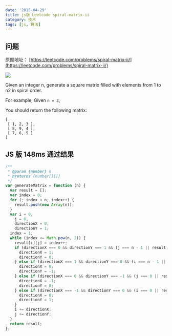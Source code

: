 ```yaml
---
date: '2015-04-29'
title: js版 Leetcode spiral-matrix-ii
category: 技术
tags: [js, 算法]
---
```


## 问题

原题地址： [https://leetcode.com/problems/spiral-matrix-ii/](https://leetcode.com/problems/spiral-matrix-ii/)

![](http://www.2cto.com/uploadfile/Collfiles/20140104/20140104090008127.jpg)

Given an integer n, generate a square matrix filled with elements from 1 to n2 in spiral order.

For example,
Given `n = 3`,

You should return the following matrix:

```
[
 [ 1, 2, 3 ],
 [ 8, 9, 4 ],
 [ 7, 6, 5 ]
]
```

## JS 版 148ms 通过结果

```js
/**
 * @param {number} n
 * @returns {number[][]}
 */
var generateMatrix = function (n) {
  var result = [];
  var index = 0;
  for (; index < n; index++) {
    result.push(new Array(n));
  }
  var i = 0,
    j = 0,
    directionX = 0,
    directionY = 1;
  index = 1;
  while (index <= Math.pow(n, 2)) {
    result[i][j] = index++;
    if (directionX === 0 && directionY === 1 && (j === n - 1 || result[i][j + 1] !== undefined)) {
      directionX = 1;
      directionY = 0;
    } else if (directionX === 1 && directionY === 0 && (i === n - 1 || result[i + 1][j] !== undefined)) {
      directionX = 0;
      directionY = -1;
    } else if (directionX === 0 && directionY === -1 && (j === 0 || result[i][j - 1] !== undefined)) {
      directionX = -1;
      directionY = 0;
    } else if (directionX === -1 && directionY === 0 && (i === 0 || result[i - 1][j] !== undefined)) {
      directionX = 0;
      directionY = 1;
    }
    i += directionX;
    j += directionY;
  }
  return result;
};
```
